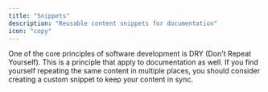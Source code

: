 ```yaml
---
title: "Snippets"
description: "Reusable content snippets for documentation"
icon: "copy"
---
```


One of the core principles of software development is DRY (Don't Repeat
Yourself). This is a principle that apply to documentation as
well. If you find yourself repeating the same content in multiple places, you
should consider creating a custom snippet to keep your content in sync.
